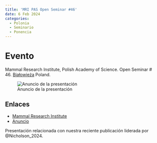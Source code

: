 ```yaml
---
title: 'MRI PAS Open Seminar #46' 
date: 6 Feb 2024
categories:
  - Polonia
  - Seminario
  - Ponencia
---
```


# Evento 

Mammal Research Institute, Polish Academy of Science. Open Seminar # 46. [Białowieża](/lgrs/Bialowieza.qmd) Poland.

![Anuncio de la presentación](https://ibs.bialowieza.pl/wp-content/uploads/2024/02/300-scaled.jpg)


## Enlaces

- [Mammal Research Institute](https://ibs.bialowieza.pl/)
- [Anuncio](https://ibs.bialowieza.pl/mri-pas-open-seminar-46-6-02-2024/)

Presentación relacionada con nuestra reciente publicación liderada por @Nicholson_2024.

